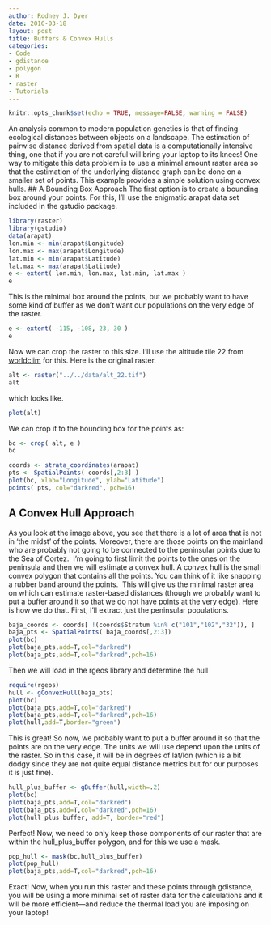 ```yaml
---
author: Rodney J. Dyer
date: 2016-03-18
layout: post
title: Buffers & Convex Hulls
categories: 
- Code
- gdistance
- polygon
- R
- raster
- Tutorials
---
```

```r
knitr::opts_chunk$set(echo = TRUE, message=FALSE, warning = FALSE)
```
An analysis common to modern population genetics is that of finding ecological distances between objects on a landscape. The estimation of pairwise distance derived from spatial data is a computationally intensive thing, one that if you are not careful will bring your laptop to its knees! One way to mitigate this data problem is to use a minimal amount raster area so that the estimation of the underlying distance graph can be done on a smaller set of points. This example provides a simple solution using convex hulls. 
## A Bounding Box Approach
The first option is to create a bounding box around your points. For this, I'll use the enigmatic arapat data set included in the gstudio package.
```r
library(raster)
library(gstudio)
data(arapat)
lon.min <- min(arapat$Longitude)
lon.max <- max(arapat$Longitude)
lat.min <- min(arapat$Latitude)
lat.max <- max(arapat$Latitude)
e <- extent( lon.min, lon.max, lat.min, lat.max )
e
```
This is the minimal box around the points, but we probably want to have some kind of buffer as we don't want our populations on the very edge of the raster.
```r
e <- extent( -115, -108, 23, 30 )
e
```
Now we can crop the raster to this size. I'll use the altitude tile 22 from 
[worldclim](http://worldclim.org) for this. Here is the original raster.
```r
alt <- raster("../../data/alt_22.tif")
alt
```
which looks like.
```r
plot(alt)
```
We can crop it to the bounding box for the points as:
```r
bc <- crop( alt, e )
bc
```
```r
coords <- strata_coordinates(arapat)
pts <- SpatialPoints( coords[,2:3] )
plot(bc, xlab="Longitude", ylab="Latitude")
points( pts, col="darkred", pch=16)
```
## A Convex Hull Approach
As you look at the image above, you see that there is a lot of area that is not in 'the midst' of the points. Moreover, there are those points on the mainland who are probably not going to be connected to the peninsular points due to the Sea of Cortez.  I'm going to first limit the points to the ones on the peninsula and then we will estimate a convex hull. A convex hull is the small convex polygon that contains all the points. You can think of it like snapping a rubber band around the points.  This will give us the minimal raster area on which can estimate raster-based distances (though we probably want to put a buffer around it so that we do not have points at the very edge). Here is how we do that.
First, I'll extract just the peninsular populations.
```r
baja_coords <- coords[ !(coords$Stratum %in% c("101","102","32")), ]
baja_pts <- SpatialPoints( baja_coords[,2:3])
plot(bc)
plot(baja_pts,add=T,col="darkred")
plot(baja_pts,add=T,col="darkred",pch=16)
```
Then we will load in the rgeos library and determine the hull
```r
require(rgeos)
hull <- gConvexHull(baja_pts)
plot(bc)
plot(baja_pts,add=T,col="darkred")
plot(baja_pts,add=T,col="darkred",pch=16)
plot(hull,add=T,border="green")
```
This is great! So now, we probably want to put a buffer around it so that the points are on the very edge. The units we will use depend upon the units of the raster. So in this case, it will be in degrees of lat/lon (which is a bit dodgy since they are not quite equal distance metrics but for our purposes it is just fine).
```r
hull_plus_buffer <- gBuffer(hull,width=.2)
plot(bc)
plot(baja_pts,add=T,col="darkred")
plot(baja_pts,add=T,col="darkred",pch=16)
plot(hull_plus_buffer, add=T, border="red")
```
Perfect! Now, we need to only keep those components of our raster that are within the hull_plus_buffer polygon, and for this we use a mask.
```r
pop_hull <- mask(bc,hull_plus_buffer)
plot(pop_hull)
plot(baja_pts,add=T,col="darkred",pch=16)
```
Exact! Now, when you run this raster and these points through 
gdistance, you will be using a more minimal set of raster data for the calculations and it will be more efficient—and reduce the thermal load you are imposing on your laptop!
